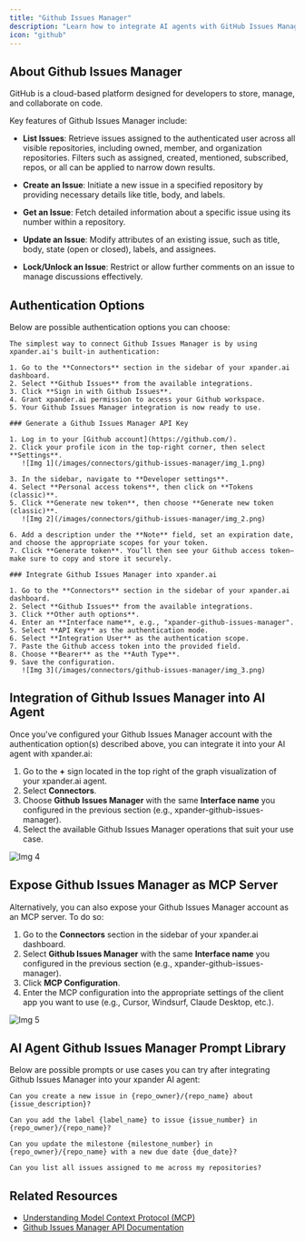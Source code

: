 ```yaml
---
title: "Github Issues Manager"
description: "Learn how to integrate AI agents with GitHub Issues Manager using xpander.ai. Create intelligent automation pipelines that monitor, generate, and triage issues in real time."
icon: "github"
---
```


## About Github Issues Manager

GitHub is a cloud-based platform designed for developers to store, manage, and collaborate on code.

Key features of Github Issues Manager include:

- **List Issues**: Retrieve issues assigned to the authenticated user across all visible repositories, including owned, member, and organization repositories. Filters such as assigned, created, mentioned, subscribed, repos, or all can be applied to narrow down results. 

- **Create an Issue**: Initiate a new issue in a specified repository by providing necessary details like title, body, and labels.

- **Get an Issue**: Fetch detailed information about a specific issue using its number within a repository.

- **Update an Issue**: Modify attributes of an existing issue, such as title, body, state (open or closed), labels, and assignees.

- **Lock/Unlock an Issue**: Restrict or allow further comments on an issue to manage discussions effectively.


## Authentication Options

Below are possible authentication options you can choose:

<Tabs>

  <Tab title="Built-in xpander.ai Auth">

    The simplest way to connect Github Issues Manager is by using xpander.ai's built-in authentication:

    1. Go to the **Connectors** section in the sidebar of your xpander.ai dashboard.  
    2. Select **Github Issues** from the available integrations.  
    3. Click **Sign in with Github Issues**.  
    4. Grant xpander.ai permission to access your Github workspace.  
    5. Your Github Issues Manager integration is now ready to use.

  </Tab>

  <Tab title="API Access">

    ### Generate a Github Issues Manager API Key

    1. Log in to your [Github account](https://github.com/).  
    2. Click your profile icon in the top-right corner, then select **Settings**.  
       ![Img 1](/images/connectors/github-issues-manager/img_1.png)

    3. In the sidebar, navigate to **Developer settings**.  
    4. Select **Personal access tokens**, then click on **Tokens (classic)**.  
    5. Click **Generate new token**, then choose **Generate new token (classic)**.  
       ![Img 2](/images/connectors/github-issues-manager/img_2.png)

    6. Add a description under the **Note** field, set an expiration date, and choose the appropriate scopes for your token.  
    7. Click **Generate token**. You’ll then see your Github access token—make sure to copy and store it securely.

    ### Integrate Github Issues Manager into xpander.ai

    1. Go to the **Connectors** section in the sidebar of your xpander.ai dashboard.  
    2. Select **Github Issues** from the available integrations.  
    3. Click **Other auth options**.  
    4. Enter an **Interface name**, e.g., "xpander-github-issues-manager".  
    5. Select **API Key** as the authentication mode.  
    6. Select **Integration User** as the authentication scope.  
    7. Paste the Github access token into the provided field.  
    8. Choose **Bearer** as the **Auth Type**.  
    9. Save the configuration.  
       ![Img 3](/images/connectors/github-issues-manager/img_3.png)

  </Tab>

</Tabs>


## Integration of Github Issues Manager into AI Agent

Once you've configured your Github Issues Manager account with the authentication option(s) described above, you can integrate it into your AI agent with xpander.ai:

1. Go to the **+** sign located in the top right of the graph visualization of your xpander.ai agent.  
2. Select **Connectors**.  
3. Choose **Github Issues Manager** with the same **Interface name** you configured in the previous section (e.g., xpander-github-issues-manager).  
4. Select the available Github Issues Manager operations that suit your use case.  

![Img 4](/images/connectors/github-issues-manager/img_4.png)

## Expose Github Issues Manager as MCP Server

Alternatively, you can also expose your Github Issues Manager account as an MCP server. To do so:

1. Go to the **Connectors** section in the sidebar of your xpander.ai dashboard.  
2. Select **Github Issues Manager** with the same **Interface name** you configured in the previous section (e.g., xpander-github-issues-manager).  
3. Click **MCP Configuration**.  
4. Enter the MCP configuration into the appropriate settings of the client app you want to use (e.g., Cursor, Windsurf, Claude Desktop, etc.).

![Img 5](/images/connectors/github-issues-manager/img_5.png)

## AI Agent Github Issues Manager Prompt Library

Below are possible prompts or use cases you can try after integrating Github Issues Manager into your xpander AI agent:

```
Can you create a new issue in {repo_owner}/{repo_name} about {issue_description}?
```

````
Can you add the label {label_name} to issue {issue_number} in {repo_owner}/{repo_name}?
````

```
Can you update the milestone {milestone_number} in {repo_owner}/{repo_name} with a new due date {due_date}?
```

```
Can you list all issues assigned to me across my repositories?
```

## Related Resources

- [Understanding Model Context Protocol (MCP)](/docs/05-human-interfaces/04-mcp)
- [Github Issues Manager API Documentation](https://docs.github.com/en/rest/issues/)